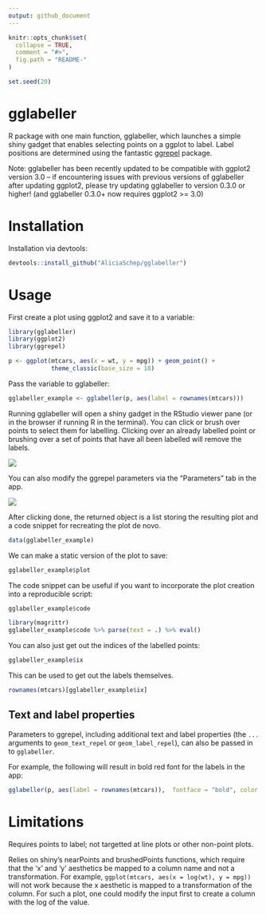 ```yaml
---
output: github_document
---
```


<!-- README.md is generated from README.Rmd. Please edit that file -->

```r
knitr::opts_chunk$set(
  collapse = TRUE,
  comment = "#>",
  fig.path = "README-"
)

set.seed(20)
```

# gglabeller

R package with one main function, gglabeller, which launches a simple shiny gadget that enables selecting points on a ggplot to label. Label positions are determined using the fantastic [ggrepel](www.github.com/slowkow/ggrepel) package.

Note: gglabeller has been recently updated to be compatible with ggplot2 version 3.0 -- if encountering issues with previous versions of gglabeller after updating ggplot2, please try updating gglabeller to version 0.3.0 or higher! (and gglabeller  0.3.0+ now requires ggplot2 >= 3.0)

# Installation

Installation via devtools:

```r
devtools::install_github("AliciaSchep/gglabeller") 
```

# Usage

First create a plot using ggplot2 and save it to a variable:

```r
library(gglabeller)
library(ggplot2)
library(ggrepel)

p <- ggplot(mtcars, aes(x = wt, y = mpg)) + geom_point() + 
            theme_classic(base_size = 18)
```

Pass the variable to gglabeller:

```r
gglabeller_example <- gglabeller(p, aes(label = rownames(mtcars)))
```

Running gglabeller will open a shiny gadget in the RStudio viewer pane (or in the browser if running R in the terminal). You can click or brush over points to select them for labelling. Clicking over an already labelled point or brushing over a set of points that have all been labelled will remove the labels.

![](gglabeller_demo1.gif)

You can also modify the ggrepel parameters via the "Parameters" tab in the app.  

![](gglabeller_demo2.gif)

After clicking done, the returned object is a list storing the resulting plot and a code snippet for recreating the plot de novo.

```r
data(gglabeller_example)
```

We can make a static version of the plot to save:

```r
gglabeller_example$plot
```

The code snippet can be useful if you want to incorporate the plot creation into a reproducible script:

```r
gglabeller_example$code
```

```r
library(magrittr)
gglabeller_example$code %>% parse(text = .) %>% eval()
```

You can also just get out the indices of the labelled points:


```r
gglabeller_example$ix
```

This can be used to get out the labels themselves.

```r
rownames(mtcars)[gglabeller_example$ix]
```

## Text and label properties

Parameters to ggrepel, including additional text and label properties (the `...` arguments to `geom_text_repel` or `geom_label_repel`), can also be passed in to `gglabeller`.

For example, the following will result in bold red font for the labels in the app:

```r
gglabeller(p, aes(label = rownames(mtcars)),  fontface = "bold", color = "red")
```

# Limitations

Requires points to label; not targetted at line plots or other non-point plots.

Relies on shiny's nearPoints and brushedPoints functions, which require that the 'x' and 'y' aesthetics be mapped to a column name and not a transformation. For example, `ggplot(mtcars, aes(x = log(wt), y = mpg))` will not work because the x aesthetic is mapped to a transformation of the column. For such a plot, one could modify the input first to create a column with the log of the value. 
